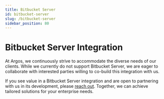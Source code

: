 ```yaml
---
title: Bitbucket Server
id: bitbucket-server
slug: /bitbucket-server
sidebar_position: 80
---
```


# Bitbucket Server Integration

At Argos, we continuously strive to accommodate the diverse needs of our clients. While we currently do not support Bitbucket Server, we are eager to collaborate with interested parties willing to co-build this integration with us.

If you see value in a Bitbucket Server integration and are open to partnering with us in its development, please [reach out](contact-us). Together, we can achieve tailored solutions for your enterprise needs.
